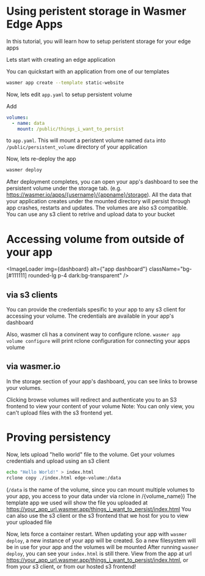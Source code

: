 

# Using peristent storage in Wasmer Edge Apps

In this tutorial, you will learn how to setup peristent storage for your edge apps

Lets start with creating an edge application

You can quickstart with an application from one of our templates
```bash
wasmer app create --template static-website
```

Now, lets edit `app.yaml` to setup persistent volume

Add
```yaml
volumes:
  - name: data
    mount: /public/things_i_want_to_persist
```
to `app.yaml`. This will mount a peristent volume named `data` into `/public/persistent_volume` directory of your application

Now, lets re-deploy the app

```bash
wasmer deploy
```

After deployment completes, you can open your app's dashboard to see the persistent volume under the storage tab. (e.g. https://wasmer.io/apps/{username}/{appname}/storage). All the data that your application creates under the mounted directory will persist through app crashes, restarts and updates. 
The volumes are also s3 compatible. You can use any s3 client to retrive and upload data to your bucket


# Accessing volume from outside of your app

<ImageLoader
  img={dashboard}
  alt={"app dashboard"}
  className="bg-[#111111] rounded-lg p-4 dark:bg-transparent"
/>

## via s3 clients
You can provide the credentials spesific to your app to any s3 client for accessing your volume. The credentials are available in your app's dashboard

Also, wasmer cli has a convinent way to configure rclone. `wasmer app volume configure` will print rclone configuration for connecting your apps volume

## via wasmer.io
In the storage section of your app's dashboard, you can see links to browse your volumes. 

Clicking browse volumes will redirect and authenticate you to an S3 frontend to view your content of your volume
Note: You can only view, you can't upload files with the s3 frontend yet. 

# Proving persistency

Now, lets upload "hello world" file to the volume. Get your volumes credentials and upload using an s3 client
```bash
echo "Hello World!" > index.html
rclone copy ./index.html edge-volume:/data
```
(`/data` is the name of the volume, since you can mount multiple volumes to your app, you access to your data under via rclone in /\{volume_name\})
The template app we used will show the file you uploaded at https://your_app_url.wasmer.app/things_i_want_to_persist/index.html
You can also use the s3 client or the s3 frontend that we host for you to view your uploaded file

Now, lets force a container restart.
When updating your app with `wasmer deploy`, a new instance of your app will be created. So a new filesystem will be in use for your app and the volumes will be mounted
After running `wasmer deploy`, you can see your `index.html` is still there. View from the app at url https://your_app_url.wasmer.app/things_i_want_to_persist/index.html, or from your s3 client, or from our hosted s3 frontend!